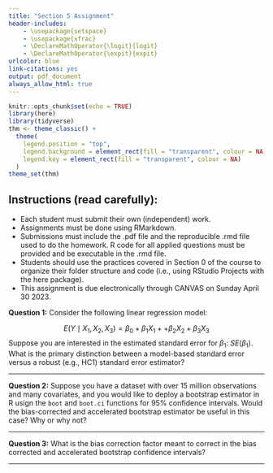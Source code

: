 ```yaml
---
title: "Section 5 Assignment"
header-includes:
    - \usepackage{setspace}
    - \usepackage{xfrac}
    - \DeclareMathOperator{\logit}{logit}
    - \DeclareMathOperator{\expit}{expit}
urlcolor: blue
link-citations: yes
output: pdf_document
always_allow_html: true
---
```


```r
knitr::opts_chunk$set(echo = TRUE)
library(here)
library(tidyverse)
thm <- theme_classic() +
  theme(
    legend.position = "top",
    legend.background = element_rect(fill = "transparent", colour = NA),
    legend.key = element_rect(fill = "transparent", colour = NA)
  )
theme_set(thm)
```

\doublespacing

## Instructions (read carefully): 

* Each student must submit their own (independent) work.
* Assignments must be done using RMarkdown.
* Submissions must include the .pdf file and the reproducible .rmd file used to do the homework. R code for all applied questions must be provided and be executable in the .rmd file.
* Students should use the practices covered in Section 0 of the course to organize their folder structure and code (i.e., using RStudio Projects with the here package).
* This assignment is due electronically through CANVAS on Sunday April 30 2023.

**Question 1:** Consider the following linear regression model: 

$$E(Y \mid X_1, X_2, X_3) = \beta_0 + \beta_1 X_1 + + \beta_2 X_2 + \beta_3 X_3$$
Suppose you are interested in the estimated standard error for $\beta_1$: $SE(\beta_1)$. What is the primary distinction between a model-based standard error versus a robust (e.g., HC1) standard error estimator?

***

**Question 2:** Suppose you have a dataset with over 15 million observations and many covariates, and you would like to deploy a bootstrap estimator in R usign the `boot` and `boot.ci` functions for 95% confidence intervals. Would the bias-corrected and accelerated bootstrap estimator be useful in this case? Why or why not?

***

**Question 3:** What is the bias correction factor meant to correct in the bias corrected and accelerated bootstrap confidence intervals?

***